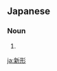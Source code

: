 ==Japanese==
{{ja-kanjitab|しん|かた|k2=がた|yomi=ok}}

===Noun===
{{ja-noun|しんがた}}
# {{alternative form of|新型|lang=ja}}

[[ja:新形]]